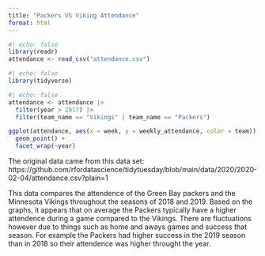 ```yaml
---
title: "Packers VS Viking Attendance"
format: html
---
```


```r
#| echo: false
library(readr)
attendance <- read_csv("attendance.csv")
```

```r
#| echo: false
library(tidyverse)
```

```r
#| echo: false
attendance <- attendance |>
  filter(year > 2017) |>
  filter(team_name == "Vikings" | team_name == "Packers")

ggplot(attendance, aes(x = week, y = weekly_attendance, color = team)) +
  geom_point() +
  facet_wrap(~year)
```

The original data came from this data set: https://github.com/rfordatascience/tidytuesday/blob/main/data/2020/2020-02-04/attendance.csv?plain=1

This data compares the attendence of the Green Bay packers and the Minnesota Vikings throughout the seasons of 2018 and 2019. Based on the graphs, it appears that on average the Packers typically have a higher attendence during a game compared to the Vikings. There are fluctuations however due to things such as home and aways games and success that season. For example the Packers had higher success in the 2019 season than in 2018 so their attendence was higher throught the year.

